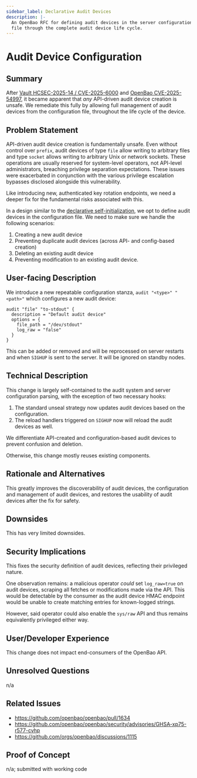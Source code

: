 ```yaml
---
sidebar_label: Declarative Audit Devices
description: |-
  An OpenBao RFC for defining audit devices in the server configuration
  file through the complete audit device life cycle.
---
```


# Audit Device Configuration

## Summary

After [Vault HCSEC-2025-14 / CVE-2025-6000](https://discuss.hashicorp.com/t/hcsec-2025-14-privileged-vault-operator-may-execute-code-on-the-underlying-host/76033)
and [OpenBao CVE-2025-54997](https://github.com/openbao/openbao/security/advisories/GHSA-xp75-r577-cvhp),
it became apparent that _any_ API-driven audit device creation is unsafe.
We remediate this fully by allowing full management of audit devices from
the configuration file, throughout the life cycle of the device.

## Problem Statement

API-driven audit device creation is fundamentally unsafe. Even without control
over `prefix`, audit devices of type `file` allow writing to arbitrary files
and type `socket` allows writing to arbitrary Unix or network sockets. These
operations are usually reserved for system-level operators, not API-level
administrators, breaching privilege separation expectations. These issues
were exacerbated in conjunction with the various privilege escalation bypasses
disclosed alongside this vulnerability.

Like introducing new, authenticated key rotation endpoints, we need a deeper
fix for the fundamental risks associated with this.

In a design similar to the [declarative self-initialization](/docs/rfcs/self-init),
we opt to define audit devices in the configuration file. We need to make
sure we handle the following scenarios:

1. Creating a new audit device
2. Preventing duplicate audit devices (across API- and config-based creation)
3. Deleting an existing audit device
4. Preventing modification to an existing audit device.

## User-facing Description

We introduce a new repeatable configuration stanza, `audit "<type>" "<path>"`
which configures a new audit device:

```hcl
audit "file" "to-stdout" {
  description = "Default audit device"
  options = {
    file_path = "/dev/stdout"
    log_raw = "false"
  }
}
```

This can be added or removed and will be reprocessed on server restarts and
when `SIGHUP` is sent to the server. It will be ignored on standby nodes.

## Technical Description

This change is largely self-contained to the audit system and server
configuration parsing, with the exception of two necessary hooks:

1. The standard unseal strategy now updates audit devices based on the
   configuration.
2. The reload handlers triggered on `SIGHUP` now will reload the audit devices as
   well.

We differentiate API-created and configuration-based audit devices to prevent
confusion and deletion.

Otherwise, this change mostly reuses existing components.

## Rationale and Alternatives

This greatly improves the discoverability of audit devices, the configuration
and management of audit devices, and restores the usability of audit devices
after the fix for safety.

## Downsides

This has very limited downsides.

## Security Implications

This fixes the security definition of audit devices, reflecting their
privileged nature.

One observation remains: a malicious operator _could_ set `log_raw=true` on
audit devices, scraping all fetches or modifications made via the API. This
would be detectable by the consumer as the audit device HMAC endpoint would
be unable to create matching entries for known-logged strings.

However, said operator could also enable the `sys/raw` API and thus remains
equivalently privileged either way.

## User/Developer Experience

This change does not impact end-consumers of the OpenBao API.

## Unresolved Questions

n/a

## Related Issues

- https://github.com/openbao/openbao/pull/1634
- https://github.com/openbao/openbao/security/advisories/GHSA-xp75-r577-cvhp
- https://github.com/orgs/openbao/discussions/1115

## Proof of Concept

n/a; submitted with working code
